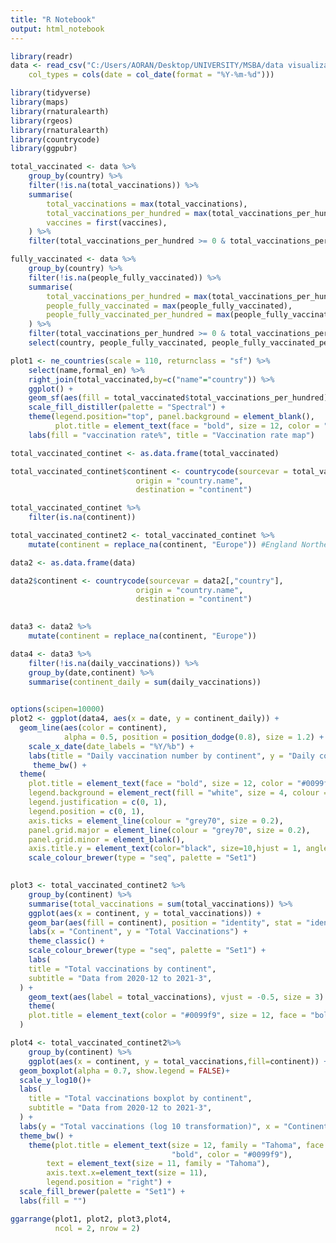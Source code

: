 ---
title: "R Notebook"
output: html_notebook
---
```{r}
library(readr)
data <- read_csv("C:/Users/AORAN/Desktop/UNIVERSITY/MSBA/data visualization/country_vaccinations.csv", 
    col_types = cols(date = col_date(format = "%Y-%m-%d")))
```

```{r}
library(tidyverse)
library(maps)
library(rnaturalearth)
library(rgeos)
library(rnaturalearth)
library(countrycode)
library(ggpubr)
```

```{r}
total_vaccinated <- data %>%
    group_by(country) %>%
    filter(!is.na(total_vaccinations)) %>%
    summarise(
        total_vaccinations = max(total_vaccinations),
        total_vaccinations_per_hundred = max(total_vaccinations_per_hundred),
        vaccines = first(vaccines),
    ) %>%
    filter(total_vaccinations_per_hundred >= 0 & total_vaccinations_per_hundred <= 100)
```

```{r}
fully_vaccinated <- data %>%
    group_by(country) %>%
    filter(!is.na(people_fully_vaccinated)) %>%
    summarise(
        total_vaccinations_per_hundred = max(total_vaccinations_per_hundred),
        people_fully_vaccinated = max(people_fully_vaccinated),
        people_fully_vaccinated_per_hundred = max(people_fully_vaccinated_per_hundred),
    ) %>%
    filter(total_vaccinations_per_hundred >= 0 & total_vaccinations_per_hundred <= 100) %>%
    select(country, people_fully_vaccinated, people_fully_vaccinated_per_hundred)
```

```{r}
plot1 <- ne_countries(scale = 110, returnclass = "sf") %>%
    select(name,formal_en) %>%
    right_join(total_vaccinated,by=c("name"="country")) %>%
    ggplot() +
    geom_sf(aes(fill = total_vaccinated$total_vaccinations_per_hundred),position = "identity") +
    scale_fill_distiller(palette = "Spectral") +
    theme(legend.position="top", panel.background = element_blank(),
          plot.title = element_text(face = "bold", size = 12, color = "#0099f9"),)+ 
    labs(fill = "vaccination rate%", title = "Vaccination rate map")
```


```{r}
total_vaccinated_continet <- as.data.frame(total_vaccinated)
```

```{r}
total_vaccinated_continet$continent <- countrycode(sourcevar = total_vaccinated_continet[,"country"],
                            origin = "country.name",
                            destination = "continent")
```
```{r}
total_vaccinated_continet %>% 
    filter(is.na(continent))
```

```{r}
total_vaccinated_continet2 <- total_vaccinated_continet %>% 
    mutate(continent = replace_na(continent, "Europe")) #England Northern Ireland Scotland Wales
```

```{r}
data2 <- as.data.frame(data)
```


```{r}
data2$continent <- countrycode(sourcevar = data2[,"country"],
                            origin = "country.name",
                            destination = "continent")
    
```


```{r}
data3 <- data2 %>% 
    mutate(continent = replace_na(continent, "Europe"))
```

```{r}
data4 <- data3 %>% 
    filter(!is.na(daily_vaccinations)) %>% 
    group_by(date,continent) %>% 
    summarise(continent_daily = sum(daily_vaccinations))
    
```

```{r}
options(scipen=10000)
plot2 <- ggplot(data4, aes(x = date, y = continent_daily)) + 
  geom_line(aes(color = continent), 
            alpha = 0.5, position = position_dodge(0.8), size = 1.2) +
    scale_x_date(date_labels = "%Y/%b") + 
    labs(title = "Daily vaccination number by continent", y = "Daily count", x = "Date", subtitle = "Data from 2020-12 to 2021-3",)+
     theme_bw() + 
  theme(
    plot.title = element_text(face = "bold", size = 12, color = "#0099f9"),
    legend.background = element_rect(fill = "white", size = 4, colour = "white"),
    legend.justification = c(0, 1),
    legend.position = c(0, 1),
    axis.ticks = element_line(colour = "grey70", size = 0.2),
    panel.grid.major = element_line(colour = "grey70", size = 0.2),
    panel.grid.minor = element_blank(),
    axis.title.y = element_text(color="black", size=10,hjust = 1, angle = 45)) +
    scale_colour_brewer(type = "seq", palette = "Set1")
    
```


```{r}
plot3 <- total_vaccinated_continet2 %>%
    group_by(continent) %>% 
    summarise(total_vaccinations = sum(total_vaccinations)) %>% 
    ggplot(aes(x = continent, y = total_vaccinations)) +
    geom_bar(aes(fill = continent), position = "identity", stat = "identity", show.legend = FALSE, alpha = 0.5) +
    labs(x = "Continent", y = "Total Vaccinations") +
    theme_classic() + 
    scale_colour_brewer(type = "seq", palette = "Set1") + 
    labs(
    title = "Total vaccinations by continent",
    subtitle = "Data from 2020-12 to 2021-3",
  ) + 
    geom_text(aes(label = total_vaccinations), vjust = -0.5, size = 3) + 
    theme(
    plot.title = element_text(color = "#0099f9", size = 12, face = "bold")
  )
``` 



```{r}
plot4 <- total_vaccinated_continet2%>%
    group_by(continent) %>% 
    ggplot(aes(x = continent, y = total_vaccinations,fill=continent)) +
  geom_boxplot(alpha = 0.7, show.legend = FALSE)+
  scale_y_log10()+
  labs(
    title = "Total vaccinations boxplot by continent",
    subtitle = "Data from 2020-12 to 2021-3",
  ) + 
  labs(y = "Total vaccinations (log 10 transformation)", x = "Continent")+
  theme_bw() + 
    theme(plot.title = element_text(size = 12, family = "Tahoma", face =
                                    "bold", color = "#0099f9"),
        text = element_text(size = 11, family = "Tahoma"),
        axis.text.x=element_text(size = 11),
        legend.position = "right") +
  scale_fill_brewer(palette = "Set1") +
  labs(fill = "")
```  

```{r}
ggarrange(plot1, plot2, plot3,plot4, 
          ncol = 2, nrow = 2)
```

